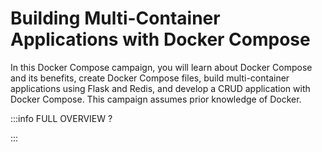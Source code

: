 # Building Multi-Container Applications with Docker Compose

In this Docker Compose campaign, you will learn about Docker Compose and its benefits, create Docker Compose files, build multi-container applications using Flask and Redis, and develop a CRUD application with Docker Compose. This campaign assumes prior knowledge of Docker.


<DocCardList />

:::info FULL OVERVIEW ?

<QuestButton
  text="Go To Campaign Page"
  link="https://app.stackup.dev/campaign_page/building-multi-container-applications-with-docker-compose"/>

:::
